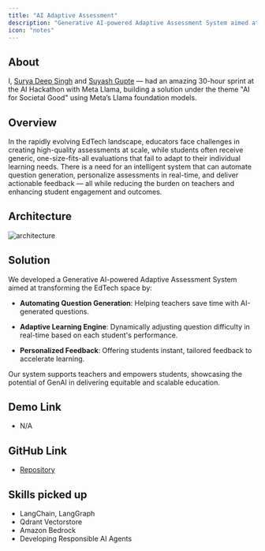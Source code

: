 ```yaml
---
title: "AI Adaptive Assessment"
description: "Generative AI-powered Adaptive Assessment System aimed at transforming the EdTech space."
icon: "notes"
---
```


## About

I, [Surya Deep Singh](https://www.linkedin.com/in/surya-deep-singh-b9b94813a/?lipi=urn%3Ali%3Apage%3Ad_flagship3_profile_view_base_recent_activity_content_view%3BFOGe%2FEmbTO2377SlgufPkQ%3D%3D) and [Suyash Gupte](https://www.linkedin.com/in/suyash-gupte-16910917b/?lipi=urn%3Ali%3Apage%3Ad_flagship3_profile_view_base_recent_activity_content_view%3BFOGe%2FEmbTO2377SlgufPkQ%3D%3D) — had an amazing 30-hour sprint at the AI Hackathon with Meta Llama, building a solution under the theme "AI for Societal Good" using Meta’s Llama foundation models.

## Overview

In the rapidly evolving EdTech landscape, educators face challenges in creating high-quality assessments at scale, while students often receive generic, one-size-fits-all evaluations that fail to adapt to their individual learning needs. There is a need for an intelligent system that can automate question generation, personalize assessments in real-time, and deliver actionable feedback — all while reducing the burden on teachers and enhancing student engagement and outcomes.

## Architecture

![architecture](/images/ai-assessment/architecture.jpg)

## Solution

We developed a Generative AI-powered Adaptive Assessment System aimed at transforming the EdTech space by:

- **Automating Question Generation**: Helping teachers save time with AI-generated questions.

- **Adaptive Learning Engine**: Dynamically adjusting question difficulty in real-time based on each student's performance.

- **Personalized Feedback**: Offering students instant, tailored feedback to accelerate learning.

Our system supports teachers and empowers students, showcasing the potential of GenAI in delivering equitable and scalable education.

## Demo Link

- N/A

## GitHub Link

- [Repository](https://github.com/manojjahgirdar/meta-hackathon)

## Skills picked up

- LangChain, LangGraph
- Qdrant Vectorstore
- Amazon Bedrock
- Developing Responsible AI Agents